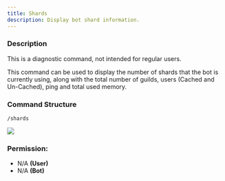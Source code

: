 ```yaml
---
title: Shards
description: Display bot shard information.
---
```


### Description

<Callout type="warning">This is a diagnostic command, not intended for regular users.</Callout>

This command can be used to display the number of shards that the bot is currently using, along with the total number of
guilds, users (Cached and Un-Cached), ping and total used memory.

### Command Structure

```
/shards
```

![](https://i.imgur.com/hJfIcbQ.png)

### **Permission:**

- N/A **(User)**
- N/A **(Bot)**
